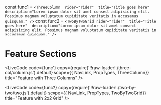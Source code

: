 const func1 = 
`<ThreeColumn 
  rider="rider" 
  title="Title goes here" 
  description="Lorem ipsum dolor sit amet consect adipisicing elit. Possimus magnam voluptatum cupiditate veritatis in accusamus quisquam."
/>`
const func2 = `<TwoByTwoGrid
  rider="rider" 
  title="Title goes here" 
  description="Lorem ipsum dolor sit amet consect adipisicing elit. Possimus magnam voluptatum cupiditate veritatis in accusamus quisquam."
 />`

# Feature Sections

<LiveCode
    code={func1}
    copy={require('!!raw-loader!./three-col/column.js').default}
    scope={{ NavLink, PropTypes, ThreeColumn}}
    title="Feature with Three Columns"
/>

<LiveCode
    code={func2}
    copy={require('!!raw-loader!./two-by-two/two.js').default}
    scope={{ NavLink, PropTypes, TwoByTwoGrid}}
    title="Feature with 2x2 Grid"
/>